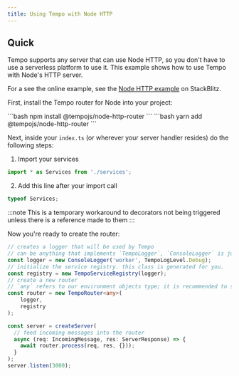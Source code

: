 ```yaml
---
title: Using Tempo with Node HTTP
---
```


## Quick

Tempo supports any server that can use Node HTTP, so you don't have to use a serverless platform to use it. This example shows how to use Tempo with Node's HTTP server.

For a see the online example, see the [Node HTTP example](https://stackblitz.com/edit/node-tempo) on StackBlitz.


First, install the Tempo router for Node into your project:

<Tabs>
  <TabItem label="npm">
  ```bash
  npm install @tempojs/node-http-router
  ```
  </TabItem>

  <TabItem label="yarn">
  ```bash
  yarn add @tempojs/node-http-router
  ```
  </TabItem>
</Tabs>

Next, inside your `index.ts` (or wherever your server handler resides) do the following steps:


1. Import your services 
```typescript
import * as Services from './services';
```
2. Add this line after your import call
```typescript
typeof Services;
```

:::note
This is a temporary workaround to decorators not being triggered unless there is a reference made to them
:::

Now you're ready to create the router:
```typescript
// creates a logger that will be used by Tempo
// can be anything that implements `TempoLogger`, `ConsoleLogger` is just built in.
const logger = new ConsoleLogger('worker', TempoLogLevel.Debug);
// initialize the service registry. this class is generated for you.
const registry = new TempoServiceRegistry(logger);
// create a new router
// `any` refers to our environment objects type; it is recommended to set it an explicit type (MyEnvObj, etc.)
const router = new TempoRouter<any>(
	logger,
	registry
);

const server = createServer(
  // feed incoming messages into the router
  async (req: IncomingMessage, res: ServerResponse) => {
    await router.process(req, res, {}));
  }
);
server.listen(3000);
```

